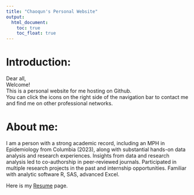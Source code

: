 ```yaml
---
title: "Chaoqun's Personal Website"
output: 
  html_document:
    toc: true
    toc_float: true
---
```



# Introduction:

Dear all,  
Welcome!  
This is a personal website for me hosting on Github.   
You can click the icons on the right side of the navigation bar to contact me and find me on other professional networks.

# About me:

I am a person with a strong academic record, including an MPH in Epidemiology from Columbia (2023), along with substantial hands-on data analysis and research experiences. Insights from data and research analysis led to co-authorship in peer-reviewed journals. Participated in multiple research projects in the past and internship opportunities. Familiar with analytic software R, SAS, advanced Excel. 

Here is my [Resume](resume.html) page.